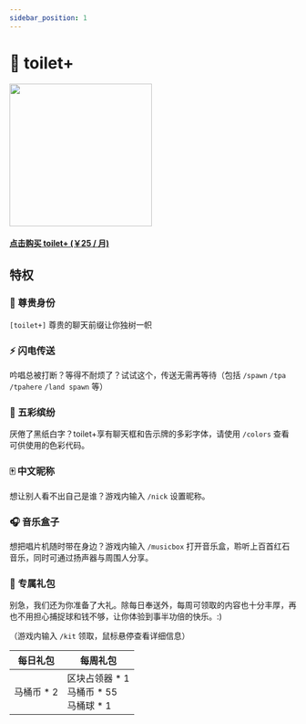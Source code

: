 ```yaml
---
sidebar_position: 1
---
```


# 💎 toilet+

<div class="buy_pro" style={{ marginLeft: "3rem"}}>
    <img src="/img/toiletplus.png" width="250" style={{ borderRadius: "1rem" }}/>
    <a href="https://afdian.net/order/create?product_type=1&plan_id=ceb715ce251d11edb03452540025c377&sku=%5B%7B%22sku_id%22%3A%22ceb9c044251d11ed9a7752540025c377%22,%22count%22%3A1%7D%5D">
        <div class="theme-admonition theme-admonition-danger alert alert--warning admonition_node_modules-@docusaurus-theme-classic-lib-theme-Admonition-styles-module" style={{ width: "16rem" }}>
            <div class="admonitionContent_node_modules-@docusaurus-theme-classic-lib-theme-Admonition-styles-module" >
                <h4>点击购买 toilet+ (￥25 / 月)</h4>
            </div>
        </div>
    </a>
</div>

## 特权

### 👑 尊贵身份

`[toilet+]` 尊贵的聊天前缀让你独树一帜

### ⚡ 闪电传送

吟唱总被打断？等得不耐烦了？试试这个，传送无需再等待（包括 `/spawn` `/tpa` `/tpahere` `/land spawn` 等）

### 🌈 五彩缤纷

厌倦了黑纸白字？toilet+享有聊天框和告示牌的多彩字体，请使用 `/colors` 查看可供使用的色彩代码。

### 🀄 中文昵称

想让别人看不出自己是谁？游戏内输入 `/nick` 设置昵称。

### 🎧️ 音乐盒子

想把唱片机随时带在身边？游戏内输入 `/musicbox` 打开音乐盒，聆听上百首红石音乐，同时可通过扬声器与周围人分享。

### 🎁 专属礼包

别急，我们还为你准备了大礼。除每日奉送外，每周可领取的内容也十分丰厚，再也不用担心捕捉球和钱不够，让你体验到事半功倍的快乐。:)

（游戏内输入 `/kit` 领取，鼠标悬停查看详细信息）

| 每日礼包 | 每周礼包 |
| - | - |
| <addr title="还有普通用户礼包：马桶币 * 1，可以一起领">马桶币 * 2</addr> | <addr title="区块占领器&#13;在荒野中放置此方块，&#13;可以免费占领一个区块。">区块占领器 \* 1</addr> <br/> 马桶币 \* 55 <br/>  <addr title="马桶球&#13;耐久:4&#13;成功几率:40%&#13;可捕捉:&#13;  所有生物">马桶球 * 1</addr>|
